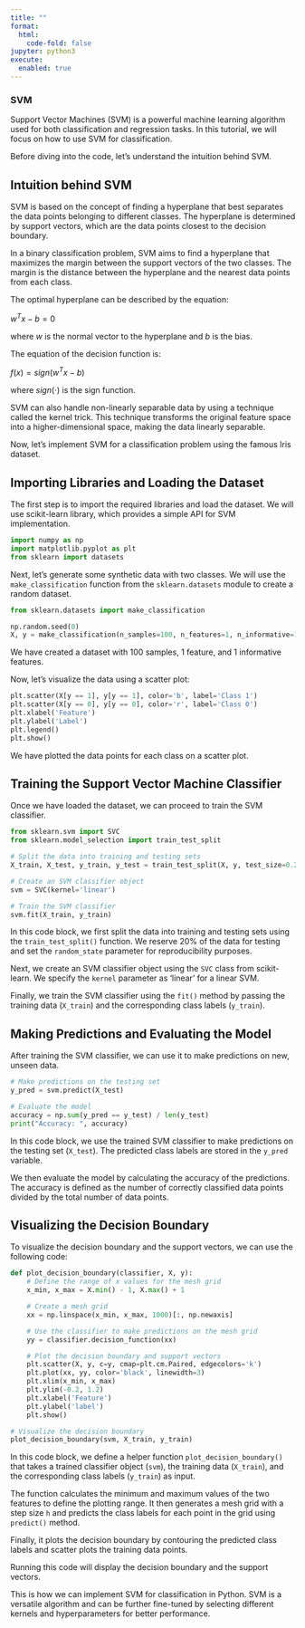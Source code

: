 ```yaml
---
title: ""
format:
  html:
    code-fold: false
jupyter: python3
execute: 
  enabled: true
---
```


### SVM

Support Vector Machines (SVM) is a powerful machine learning algorithm used for both classification and regression tasks. In this tutorial, we will focus on how to use SVM for classification.

Before diving into the code, let's understand the intuition behind SVM.

## Intuition behind SVM
SVM is based on the concept of finding a hyperplane that best separates the data points belonging to different classes. The hyperplane is determined by support vectors, which are the data points closest to the decision boundary.

In a binary classification problem, SVM aims to find a hyperplane that maximizes the margin between the support vectors of the two classes. The margin is the distance between the hyperplane and the nearest data points from each class.

The optimal hyperplane can be described by the equation: 


$w^T x - b = 0$

where $w$ is the normal vector to the hyperplane and $b$ is the bias.

The equation of the decision function is:


$f(x) = sign(w^T x - b)$

where $sign(\cdot)$ is the sign function.

SVM can also handle non-linearly separable data by using a technique called the kernel trick. This technique transforms the original feature space into a higher-dimensional space, making the data linearly separable.

Now, let's implement SVM for a classification problem using the famous Iris dataset.

## Importing Libraries and Loading the Dataset
The first step is to import the required libraries and load the dataset. We will use scikit-learn library, which provides a simple API for SVM implementation.

```python
import numpy as np
import matplotlib.pyplot as plt
from sklearn import datasets
```

Next, let's generate some synthetic data with two classes. We will use the `make_classification` function from the `sklearn.datasets` module to create a random dataset.

```python
from sklearn.datasets import make_classification

np.random.seed(0)
X, y = make_classification(n_samples=100, n_features=1, n_informative=1, n_redundant=0, n_clusters_per_class=1)
```

We have created a dataset with 100 samples, 1 feature, and 1 informative features.

Now, let's visualize the data using a scatter plot:

```python
plt.scatter(X[y == 1], y[y == 1], color='b', label='Class 1')
plt.scatter(X[y == 0], y[y == 0], color='r', label='Class 0')
plt.xlabel('Feature')
plt.ylabel('Label')
plt.legend()
plt.show()
```

We have plotted the data points for each class on a scatter plot.


## Training the Support Vector Machine Classifier
Once we have loaded the dataset, we can proceed to train the SVM classifier.

```python
from sklearn.svm import SVC
from sklearn.model_selection import train_test_split

# Split the data into training and testing sets
X_train, X_test, y_train, y_test = train_test_split(X, y, test_size=0.2, random_state=42)

# Create an SVM classifier object
svm = SVC(kernel='linear')

# Train the SVM classifier
svm.fit(X_train, y_train)
```

In this code block, we first split the data into training and testing sets using the `train_test_split()` function. We reserve 20% of the data for testing and set the `random_state` parameter for reproducibility purposes.

Next, we create an SVM classifier object using the `SVC` class from scikit-learn. We specify the `kernel` parameter as 'linear' for a linear SVM.

Finally, we train the SVM classifier using the `fit()` method by passing the training data (`X_train`) and the corresponding class labels (`y_train`).

## Making Predictions and Evaluating the Model
After training the SVM classifier, we can use it to make predictions on new, unseen data.

```python
# Make predictions on the testing set
y_pred = svm.predict(X_test)

# Evaluate the model
accuracy = np.sum(y_pred == y_test) / len(y_test)
print("Accuracy: ", accuracy)
```

In this code block, we use the trained SVM classifier to make predictions on the testing set (`X_test`). The predicted class labels are stored in the `y_pred` variable.

We then evaluate the model by calculating the accuracy of the predictions. The accuracy is defined as the number of correctly classified data points divided by the total number of data points.

## Visualizing the Decision Boundary
To visualize the decision boundary and the support vectors, we can use the following code:

```python
def plot_decision_boundary(classifier, X, y):
    # Define the range of x values for the mesh grid
    x_min, x_max = X.min() - 1, X.max() + 1

    # Create a mesh grid
    xx = np.linspace(x_min, x_max, 1000)[:, np.newaxis]

    # Use the classifier to make predictions on the mesh grid
    yy = classifier.decision_function(xx)

    # Plot the decision boundary and support vectors
    plt.scatter(X, y, c=y, cmap=plt.cm.Paired, edgecolors='k')
    plt.plot(xx, yy, color='black', linewidth=3)
    plt.xlim(x_min, x_max)
    plt.ylim(-0.2, 1.2)
    plt.xlabel('Feature')
    plt.ylabel('label')
    plt.show()

# Visualize the decision boundary
plot_decision_boundary(svm, X_train, y_train)
```

In this code block, we define a helper function `plot_decision_boundary()` that takes a trained classifier object (`svm`), the training data (`X_train`), and the corresponding class labels (`y_train`) as input.

The function calculates the minimum and maximum values of the two features to define the plotting range. It then generates a mesh grid with a step size `h` and predicts the class labels for each point in the grid using `predict()` method.

Finally, it plots the decision boundary by contouring the predicted class labels and scatter plots the training data points.

Running this code will display the decision boundary and the support vectors.

This is how we can implement SVM for classification in Python. SVM is a versatile algorithm and can be further fine-tuned by selecting different kernels and hyperparameters for better performance.